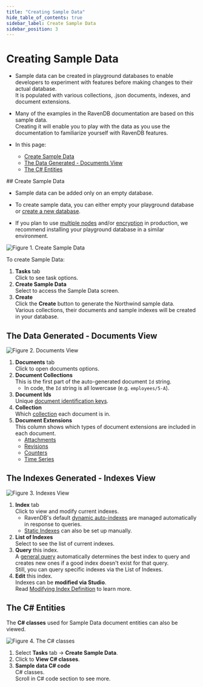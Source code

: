 ```yaml
---
title: "Creating Sample Data"
hide_table_of_contents: true
sidebar_label: Create Sample Data
sidebar_position: 3
---
```



# Creating Sample Data


<Admonition type="note" title="">

* Sample data can be created in playground databases to enable developers to experiment with features before making changes to their actual database.  
  It is populated with various collections, .json documents, indexes, and document extensions.  

* Many of the examples in the RavenDB documentation are based on this sample data.  
  Creating it will enable you to play with the data as you use the documentation to familiarize yourself with RavenDB features.  

* In this page:  
  * [Create Sample Data](../../../studio/database/tasks/create-sample-data.mdx#create-sample-data)  
  * [The Data Generated - Documents View](../../../studio/database/tasks/create-sample-data.mdx#the-data-generated---documents-view)  
  * [The C# Entities](../../../studio/database/tasks/create-sample-data.mdx#the-c#-entities)  
</Admonition>
## Create Sample Data

* Sample data can be added only on an empty database.  

* To create sample data, you can either empty your playground database or [create a new database](../../../studio/database/create-new-database/general-flow.mdx).  
 
* If you plan to use [multiple nodes](../../../studio/database/create-new-database/general-flow.mdx#3-configure-replication) 
   and/or [encryption](../../../studio/database/create-new-database/encrypted.mdx) in production, 
   we recommend installing your playground database in a similar environment.  

![Figure 1. Create Sample Data](./assets/Create-Sample-Data.png)

 To create Sample Data:

  1. **Tasks** tab  
     Click to see task options.  
  2. **Create Sample Data**  
     Select to access the Sample Data screen.  
  3. **Create**  
     Click the **Create** button to generate the Northwind sample data.  
     Various collections, their documents and sample indexes will be created in your database.  



## The Data Generated - Documents View

![Figure 2. Documents View](./assets/Northwind-Documents-View.png)

1. **Documents** tab  
   Click to open documents options.  
2. **Document Collections**  
   This is the first part of the auto-generated document `Id` string.  
    * In code, the `Id` string is all lowercase (e.g. `employees/5-A`).
3. **Document Ids**  
   Unique [document identification keys](../../../client-api/document-identifiers/working-with-document-identifiers.mdx).
4. **Collection**  
   Which [collection](../../../studio/database/documents/documents-and-collections.mdx) each document is in.  
5. **Document Extensions**  
   This column shows which types of document extensions are included in each document.
    * [Attachments](../../../document-extensions/attachments/what-are-attachments.mdx)
    * [Revisions](../../../document-extensions/revisions/overview.mdx)
    * [Counters](../../../document-extensions/counters/overview.mdx)  
    * [Time Series](../../../document-extensions/timeseries/overview.mdx)  



## The Indexes Generated - Indexes View 
    
![Figure 3. Indexes View](./assets/Northwind-Indexes-View.png)

1. **Index** tab  
   Click to view and modify current indexes.  
   * RavenDB's default [dynamic auto-indexes](../../../studio/database/indexes/indexes-overview.mdx#index-types) are managed 
     automatically in response to queries.  
   * [Static Indexes](../../../indexes/creating-and-deploying.mdx) can also be set up manually.  
2. **List of Indexes**  
   Select to see the list of current indexes.  
3. **Query** this index.  
   A [general query](../../../studio/database/queries/query-view.mdx) automatically determines the best index to query and creates 
   new ones if a good index doesn't exist for that query.  
   Still, you can query specific indexes via the List of Indexes.  
4. **Edit** this index.  
   Indexes can be **modified via Studio**.  
   Read [Modifying Index Definition](../../../studio/database/indexes/indexes-overview.mdx#modifying-index-definition) to learn more.  

   




## The C# Entities

The **C# classes** used for Sample Data document entities can also be viewed.  


 ![Figure 4. The C# classes](./assets/View-CS-Classes.png)

  1. Select **Tasks** tab -&gt; **Create Sample Data**.  
  2. Click to **View C# classes**.  
  3. **Sample data C# code**  
     C# classes.  
     Scroll in C# code section to see more.  


